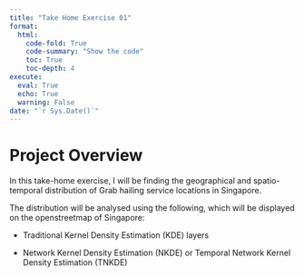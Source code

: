 ```yaml
---
title: "Take Home Exercise 01"
format:
  html:
    code-fold: True
    code-summary: "Show the code"
    toc: True
    toc-depth: 4
execute:
  eval: True
  echo: True
  warning: False
date: "`r Sys.Date()`"
---
```


# Project Overview

In this take-home exercise, I will be finding the geographical and spatio-temporal distribution of Grab hailing service locations in Singapore.

The distribution will be analysed using the following, which will be displayed on the openstreetmap of Singapore:

-   Traditional Kernel Density Estimation (KDE) layers

-   Network Kernel Density Estimation (NKDE) or Temporal Network Kernel Density Estimation (TNKDE)
